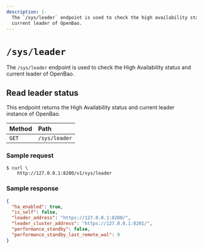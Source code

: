 ```yaml
---
description: |-
  The `/sys/leader` endpoint is used to check the high availability status and
  current leader of OpenBao.
---
```


# `/sys/leader`

The `/sys/leader` endpoint is used to check the High Availability status and
current leader of OpenBao.

## Read leader status

This endpoint returns the High Availability status and current leader instance
of OpenBao.

| Method | Path          |
| :----- | :------------ |
| `GET`  | `/sys/leader` |

### Sample request

```shell-session
$ curl \
    http://127.0.0.1:8200/v1/sys/leader
```

### Sample response

```json
{
  "ha_enabled": true,
  "is_self": false,
  "leader_address": "https://127.0.0.1:8200/",
  "leader_cluster_address": "https://127.0.0.1:8201/",
  "performance_standby": false,
  "performance_standby_last_remote_wal": 0
}
```
